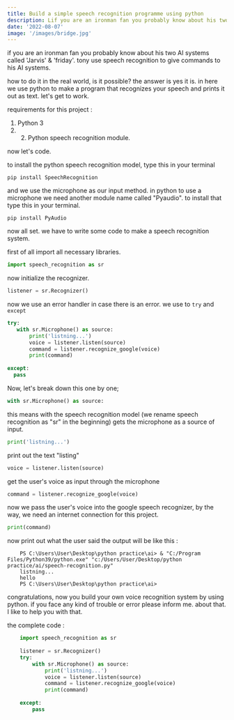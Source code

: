 ```yaml
---
title: Build a simple speech recognition programme using python
description: Lif you are an ironman fan you probably know about his two AI systems called 'Jarvis' & 'friday'. tony use speech recognition to give commands to his AI systems.
date: '2022-08-07'
image: '/images/bridge.jpg'
---
```


if you are an ironman fan you probably know about his two AI systems called 'Jarvis' & 'friday'. tony use speech recognition to give commands to his AI systems.

how to do it in the real world, is it possible? the answer is yes it is. in here we use python to make a program that recognizes your speech and prints it out as text. let's get to work.

requirements for this project :
1. Python 3
2. 2. Python speech recognition module.

now let's code.

to install the python speech recognition model, type this in your terminal
```shell
pip install SpeechRecognition
```
and we use the microphone as our input method. in python to use a microphone we need another module name called "Pyaudio". to install that type this in your terminal.
```shell
pip install PyAudio
```
now all set. we have to write some code to make a speech recognition system.

first of all import all necessary libraries.
```python
import speech_recognition as sr
```
now initialize the recognizer.
```python
listener = sr.Recognizer()
```

now we use an error handler in case there is an error. we use to `try` and `except`
```python
try:
   with sr.Microphone() as source:
       print('listning...')
       voice = listener.listen(source)
       command = listener.recognize_google(voice)
       print(command)
    
except:
  pass
```

Now, let's break down this one by one;
```python
with sr.Microphone() as source:
```
this means with the speech recognition model (we rename speech recognition as "sr" in the beginning) gets the microphone as a source of input.

```python
print('listning...')
```
print out the text "listing"

```python
voice = listener.listen(source)
```
get the user's voice as input through the microphone

```python
command = listener.recognize_google(voice)
```

now we pass the user's voice into the google speech recognizer, by the way, we need an internet connection for this project.
```python
print(command)
```
now print out what the user said
the output will be like this :

```shell
    PS C:\Users\User\Desktop\python practice\ai> & "C:/Program Files/Python39/python.exe" "c:/Users/User/Desktop/python practice/ai/speech-recognition.py"
    listning...
    hello
    PS C:\Users\User\Desktop\python practice\ai> 
```

congratulations, now you build your own voice recognition system by using python. if you face any kind of trouble or error please inform me. about that. I like to help you with that.

the complete code :
```python
    import speech_recognition as sr
    
    listener = sr.Recognizer()
    try:
        with sr.Microphone() as source:
            print('listning...')
            voice = listener.listen(source)
            command = listener.recognize_google(voice)
            print(command)
    
    except:
        pass
```

